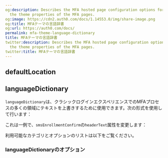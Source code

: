 ```yaml
---
og:description: Describes the MFA hosted page configuration options for customizing
  the theme properties of the MFA pages.
og:image: https://cdn2.auth0.com/docs/1.14553.0/img/share-image.png
og:title: MFAテーマの言語辞書
og:url: https://auth0.com/docs/
permalink: mfa-theme-language-dictionary
title: MFAテーマの言語辞書
twitter:description: Describes the MFA hosted page configuration options for customizing
  the theme properties of the MFA pages.
twitter:title: MFAテーマの言語辞書
---
```


## defaultLocation



## languageDictionary

`languageDictionary`は、クラシックログインエクスペリエンスでのMFAプロセスの多くの領域にテキストを上書きするために使用できます。次の形式を使用して行います：



これは一例で、`smsEnrollmentConfirm`の`headerText`属性を変更します：



利用可能なカテゴリとオプションのリストは以下をご覧ください。

### languageDictionaryのオプション